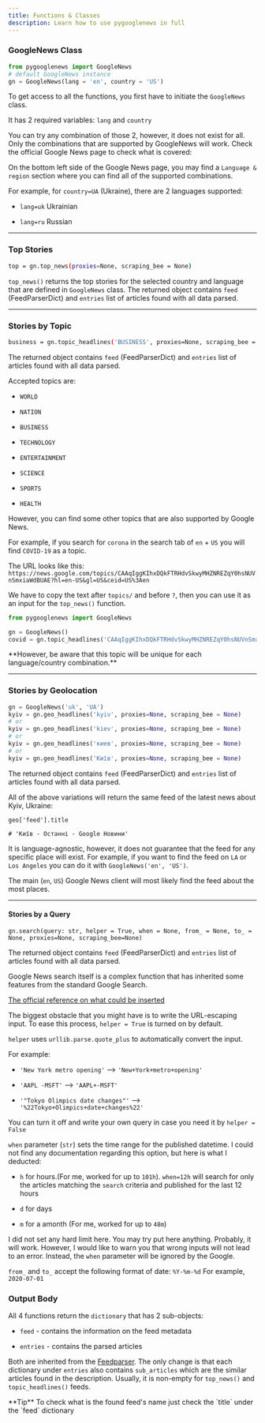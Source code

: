 ```yaml
---
title: Functions & Classes
description: Learn how to use pygooglenews in full
---
```


### **GoogleNews Class**

```python
from pygooglenews import GoogleNews
# default GoogleNews instance
gn = GoogleNews(lang = 'en', country = 'US')
```


To get access to all the functions, you first have to initiate the `GoogleNews` class.

It has 2 required variables: `lang` and `country`

You can try any combination of those 2, however, it does not exist for all. Only the combinations that are supported by GoogleNews will work. Check the official Google News page to check what is covered:

On the bottom left side of the Google News page, you may find a `Language & region` section where you can find all of the supported combinations.

For example, for `country=UA` (Ukraine), there are 2 languages supported:

*   `lang=uk` Ukrainian
    
*   `lang=ru` Russian
    

* * *

### **Top Stories**

```bash
top = gn.top_news(proxies=None, scraping_bee = None)
```


`top_news()` returns the top stories for the selected country and language that are defined in `GoogleNews` class. The returned object contains `feed` (FeedParserDict) and `entries` list of articles found with all data parsed.

* * *

### **Stories by Topic**

```bash
business = gn.topic_headlines('BUSINESS', proxies=None, scraping_bee = None)
```


The returned object contains `feed` (FeedParserDict) and `entries` list of articles found with all data parsed.

Accepted topics are:

*   `WORLD`
    
*   `NATION`
    
*   `BUSINESS`
    
*   `TECHNOLOGY`
    
*   `ENTERTAINMENT`
    
*   `SCIENCE`
    
*   `SPORTS`
    
*   `HEALTH`
    

However, you can find some other topics that are also supported by Google News.

For example, if you search for `corona` in the search tab of `en` + `US` you will find `COVID-19` as a topic.

The URL looks like this: `https://news.google.com/topics/CAAqIggKIhxDQkFTRHdvSkwyMHZNREZqY0hsNUVnSmxiaWdBUAE?hl=en-US&gl=US&ceid=US%3Aen`

We have to copy the text after `topics/` and before `?`, then you can use it as an input for the `top_news()` function.

```python
from pygooglenews import GoogleNews

gn = GoogleNews()
covid = gn.topic_headlines('CAAqIggKIhxDQkFTRHdvSkwyMHZNREZqY0hsNUVnSmxiaWdBUAE')
```

<Warning>
    **However, be aware that this topic will be unique for each language/country combination.**

</Warning>

* * *

### **Stories by Geolocation**

```python
gn = GoogleNews('uk', 'UA')
kyiv = gn.geo_headlines('kyiv', proxies=None, scraping_bee = None)
# or 
kyiv = gn.geo_headlines('kiev', proxies=None, scraping_bee = None)
# or
kyiv = gn.geo_headlines('киев', proxies=None, scraping_bee = None)
# or
kyiv = gn.geo_headlines('Київ', proxies=None, scraping_bee = None)
```


The returned object contains `feed` (FeedParserDict) and `entries` list of articles found with all data parsed.

All of the above variations will return the same feed of the latest news about Kyiv, Ukraine:

```
geo['feed'].title

# 'Київ - Останні - Google Новини'
```


It is language-agnostic, however, it does not guarantee that the feed for any specific place will exist. For example, if you want to find the feed on `LA` or `Los Angeles` you can do it with `GoogleNews('en', 'US')`.

The main (`en`, `US`) Google News client will most likely find the feed about the most places.

* * *

#### **Stories by a Query**

```
gn.search(query: str, helper = True, when = None, from_ = None, to_ = None, proxies=None, scraping_bee=None)
```


The returned object contains `feed` (FeedParserDict) and `entries` list of articles found with all data parsed.

Google News search itself is a complex function that has inherited some features from the standard Google Search.

[The official reference on what could be inserted](https://developers.google.com/custom-search/docs/xml_results)

The biggest obstacle that you might have is to write the URL-escaping input. To ease this process, `helper = True` is turned on by default.

`helper` uses `urllib.parse.quote_plus` to automatically convert the input.

For example:

*   `'New York metro opening'` --> `'New+York+metro+opening'`
    
*   `'AAPL -MSFT'` --> `'AAPL+-MSFT'`
    
*   `'"Tokyo Olimpics date changes"'` --> `'%22Tokyo+Olimpics+date+changes%22'`
    

You can turn it off and write your own query in case you need it by `helper = False`

`when` parameter (`str`) sets the time range for the published datetime. I could not find any documentation regarding this option, but here is what I deducted:

*   `h` for hours.(For me, worked for up to `101h`). `when=12h` will search for only the articles matching the `search` criteria and published for the last 12 hours
    
*   `d` for days
    
*   `m` for a amonth (For me, worked for up to `48m`)
    

I did not set any hard limit here. You may try put here anything. Probably, it will work. However, I would like to warn you that wrong inputs will not lead to an error. Instead, the `when` parameter will be ignored by the Google.

`from_` and `to_` accept the following format of date: `%Y-%m-%d` For example, `2020-07-01`

### **Output Body**

All 4 functions return the `dictionary` that has 2 sub-objects:

*   `feed` - contains the information on the feed metadata
    
*   `entries` - contains the parsed articles
    

Both are inherited from the [Feedparser](https://github.com/kurtmckee/feedparser). The only change is that each dictionary under `entries` also contains `sub_articles` which are the similar articles found in the description. Usually, it is non-empty for `top_news()` and `topic_headlines()` feeds.

<Tip>
**Tip** To check what is the found feed's name just check the `title` under the `feed` dictionary
</Tip>